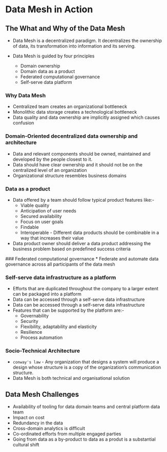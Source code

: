 # Data Mesh in Action

## The What and Why of the Data Mesh
* Data Mesh is a decentralized paradigm. It decentralizes the ownership of data, its transformation into information and its serving.

* Data Mesh is guided by four principles
    * Domain ownership
    * Domain data as a product
    * Federated computational governance
    * Self-serve data platform

### Why Data Mesh
* Centralized team creates an organizational bottleneck
* Monolithic data storage creates a technological bottleneck
* Data quality and data ownership are implicitly assigned which causes confusion


### Domain-Oriented decentralized data ownership and architecture
* Data and relevant components should be owned, maintained and developed by the people closest to it.
* Data should have clear ownership and it should not be on the centralized level of an organization
* Organizational structure resembles business domains

### Data as a product
* Data offered by a team should follow typical product features like:-
    * Viable quality
    * Anticipation of user needs
    * Secured availability
    * Focus on user goals
    * Findable
    * Interoperable - Different data products should be combinable in a way that increases their value

 * Data product owner should deliver a data product addressing the business problem based on predefined success criteria   


 ### Federated computational governance
* Federate and automate data governance across all participants of the data mesh


### Self-serve data infrastructure as a platform
* Efforts that are duplicated throughout the company to a larger extent can be packaged into a platform
* Data can be accessed through a self-serve data infrastructure
* Data can be accessed through a self-serve data infrastructure
* Features that can be supported by the platform are:-
    * Governability
    * Security
    * Flexibility, adaptability and elasticity
    * Resilience 
    * Process automation

### Socio-Technical Architecture
* `conway's law` - Any organization that designs a system will produce a design whose structure is a copy of the organization's communication structure.
* Data Mesh is both technical and organisational solution

## Data Mesh Challenges
* Availability of tooling for data domain teams and central platform data team
* Impact on cost 
* Redundancy in the data 
* Cross-domain analytics is difficult
* Co-ordinated efforts from multiple engaged parties
* Going from data as a by-product to data as a produt is a substantial cultural shift


